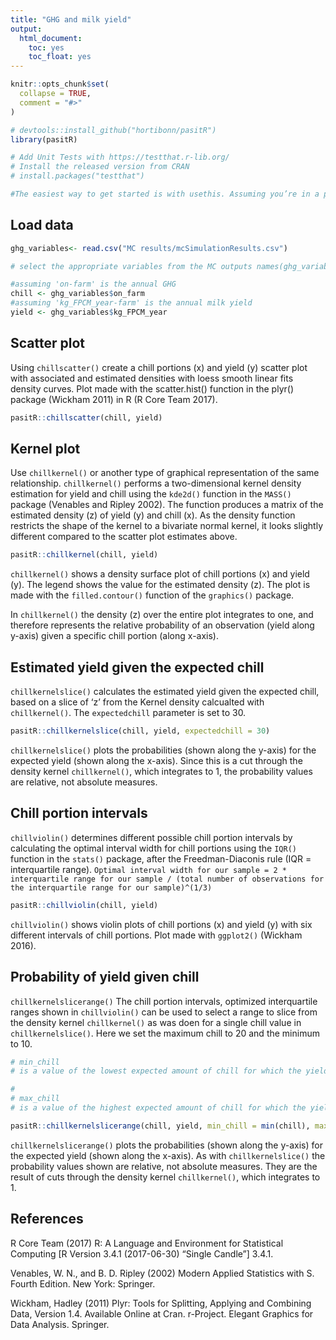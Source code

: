 ```yaml
---
title: "GHG and milk yield"
output: 
  html_document:
    toc: yes
    toc_float: yes
---
```


<!-- Print pdf and word versions -->
<!-- rmarkdown::render("chill-yield-vignette.Rmd", output_format = "pdf_document") -->
<!-- rmarkdown::render("chill-yield-vignette.Rmd", output_format = "word_document") -->

```r
knitr::opts_chunk$set(
  collapse = TRUE,
  comment = "#>"
)

# devtools::install_github("hortibonn/pasitR")
library(pasitR)

# Add Unit Tests with https://testthat.r-lib.org/
# Install the released version from CRAN
# install.packages("testthat")

#The easiest way to get started is with usethis. Assuming you’re in a package directory, just run usethis::use_test("name") to create a test file, and set up all the other infrastructure you need. If you’re using RStudio, press Cmd/Ctrl + Shift + T (or run devtools::test() if not) to run all the tests in a package..

```

## Load data

```r
ghg_variables<- read.csv("MC results/mcSimulationResults.csv")

# select the appropriate variables from the MC outputs names(ghg_variables)

#assuming 'on-farm' is the annual GHG 
chill <- ghg_variables$on_farm
#assuming 'kg_FPCM_year-farm' is the annual milk yield
yield <- ghg_variables$kg_FPCM_year

```

## Scatter plot

Using `chillscatter()` create a chill portions (x) and yield (y) scatter plot with associated and estimated densities with loess smooth linear fits density curves. Plot made with the scatter.hist() function in the plyr() package (Wickham 2011) in R (R Core Team 2017).  

```r
pasitR::chillscatter(chill, yield)
```

## Kernel plot

Use `chillkernel()` or another type of graphical representation of the same relationship. `chillkernel()` performs a two-dimensional kernel density estimation for yield and chill using the `kde2d()` function in the `MASS()` package (Venables and Ripley 2002). The function produces a matrix of the estimated density (z) of yield (y) and chill (x). As the density function restricts the shape of the kernel to a bivariate normal kernel, it looks slightly different compared to the scatter plot estimates above.

```r
pasitR::chillkernel(chill, yield)
```

`chillkernel()` shows a density surface plot of chill portions (x) and yield (y). The legend shows the value for the estimated density (z). The plot is made with the `filled.contour()` function of the `graphics()` package.

In `chillkernel()` the density (z) over the entire plot integrates to one, and therefore represents the relative probability of an observation (yield along y-axis) given a specific chill portion (along x-axis). 

## Estimated yield given the expected chill

`chillkernelslice()` calculates the estimated yield given the expected chill, based on a slice of 'z' from the Kernel density calcualted with `chillkernel()`. The `expectedchill` parameter is set to 30.

```r
pasitR::chillkernelslice(chill, yield, expectedchill = 30)
```

`chillkernelslice()` plots the probabilities (shown along the y-axis) for the expected yield (shown along the x-axis). Since this is a cut through the density kernel `chillkernel()`, which integrates to 1, the probability values are relative, not absolute measures.

## Chill portion intervals

`chillviolin()` determines different possible chill portion intervals by calculating the optimal interval width for chill portions using the `IQR()` function in the `stats()` package, after the Freedman-Diaconis rule (IQR = interquartile range).
`Optimal interval width for our sample = 2 * interquartile range for our sample / (total number of observations for the interquartile range for our sample)^(1/3)`

```r
pasitR::chillviolin(chill, yield)
```

`chillviolin()` shows violin plots of chill portions (x) and yield (y) with six different intervals of chill portions. Plot made with `ggplot2()` (Wickham 2016).

## Probability of yield given chill

`chillkernelslicerange()` The chill portion intervals, optimized interquartile ranges shown in `chillviolin()` can be used to select a range to slice from the density kernel `chillkernel()` as was doen for a single chill value in `chillkernelslice()`. Here we set the maximum chill to 20 and the minimum to 10.

```r

# min_chill	
# is a value of the lowest expected amount of chill for which the yield should be estimated (must be < expectedhighchill).

# 
# max_chill	
# is a value of the highest expected amount of chill for which the yield should be estimated (must be > expectedlowchill).

pasitR::chillkernelslicerange(chill, yield, min_chill = min(chill), max_chill = max(chill))
```

`chillkernelslicerange()` plots the probabilities (shown along the y-axis) for the expected yield (shown along the x-axis). As with `chillkernelslice()` the probability values shown are relative, not absolute measures. They are the result of cuts through the density kernel `chillkernel()`, which integrates to 1. 

## References

R Core Team (2017) R: A Language and Environment for Statistical Computing [R Version 3.4.1 (2017-06-30) “Single Candle”] 3.4.1.

Venables, W. N., and B. D. Ripley (2002) Modern Applied Statistics with S. Fourth Edition. New York: Springer.

Wickham, Hadley (2011) Plyr: Tools for Splitting, Applying and Combining Data, Version 1.4. Available Online at Cran. r-Project. Elegant Graphics for Data Analysis. Springer.



